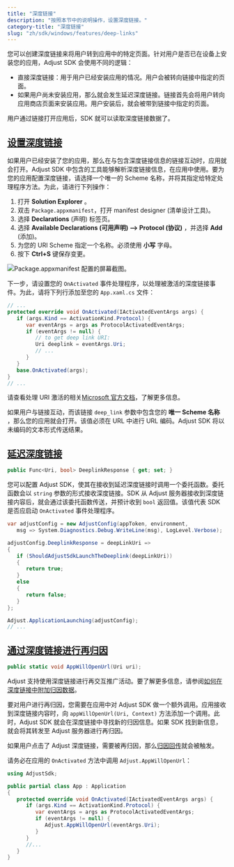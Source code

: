 ```yaml
---
title: "深度链接"
description: "按照本节中的说明操作，设置深度链接。"
category-title: "深度链接"
slug: "zh/sdk/windows/features/deep-links"
---
```


您可以创建深度链接来将用户转到应用中的特定页面。针对用户是否已在设备上安装您的应用，Adjust SDK 会使用不同的逻辑：

-  直接深度链接：用于用户已经安装应用的情况。用户会被转向链接中指定的页面。
-  如果用户尚未安装应用，那么就会发生延迟深度链接。链接首先会将用户转向应用商店页面来安装应用。用户安装后，就会被带到链接中指定的页面。

用户通过链接打开应用后，SDK 就可以读取深度链接数据了。

## [设置深度链接](set-up-deep-linking)

如果用户已经安装了您的应用，那么在与包含深度链接信息的链接互动时，应用就会打开。Adjust SDK 中包含的工具能够解析深度链接信息，在应用中使用。要为您的应用配置深度链接，请选择一个唯一的 Scheme 名称，并将其指定给特定处理程序方法。为此，请进行下列操作：

1. 打开 **Solution Explorer** 。
2. 双击 `Package.appxmanifest`，打开 manifest designer \(清单设计工具\)。
3. 选择 **Declarations** \(声明\) 标签页。
4. 选择 **Available Declarations \(可用声明\) \-\-> Protocol \(协议\)** ，并选择 **Add** \(添加\)。
5. 为您的 URI Scheme 指定一个名称。必须使用 **小写** 字母。
6. 按下 **Ctrl\+S** 键保存变更。

![Package.appxmanifest 配置的屏幕截图。](@images/windows/deep-links/1-configuration.png)

下一步，请设置您的 `OnActivated` 事件处理程序，以处理被激活的深度链接事件。为此，请将下列行添加至您的 `App.xaml.cs` 文件：

<CodeBlock title="App.xaml.cs">

```cs
// ...
protected override void OnActivated(IActivatedEventArgs args) {
   if (args.Kind == ActivationKind.Protocol) {
      var eventArgs = args as ProtocolActivatedEventArgs;
      if (eventArgs != null) {
         // to get deep link URI:
         Uri deeplink = eventArgs.Uri;
         // ...
      }
   }
   base.OnActivated(args);
}
// ...
```

</CodeBlock>
<Callout type="seealso">

请查看处理 URI 激活的相关[Microsoft 官方文档](https://learn.microsoft.com/en-us/windows/uwp/launch-resume/handle-uri-activation)，了解更多信息。

</Callout>

如果用户与链接互动，而该链接 `deep_link` 参数中包含您的 **唯一 Scheme 名称** ，那么您的应用就会打开。该值必须在 URL 中进行 URL 编码。Adjust SDK 将以未编码的文本形式传送结果。

## [延迟深度链接](deferred-deep-linking)

<CodeBlock title="属性声明">

```cs
public Func<Uri, bool> DeeplinkResponse { get; set; }
```

</CodeBlock>

您可以配置 Adjust SDK，使其在接收到延迟深度链接时调用一个委托函数。委托函数会以 `string` 参数的形式接收深度链接。SDK 从 Adjust 服务器接收到深度链接内容后，就会通过该委托函数传送，并预计收到 `bool` 返回值。该值代表 SDK 是否应启动 `OnActivated` 事件处理程序。

<CodeBlock highlight="{range: 4-14}">

```cs
var adjustConfig = new AdjustConfig(appToken, environment,
   msg => System.Diagnostics.Debug.WriteLine(msg), LogLevel.Verbose);

adjustConfig.DeeplinkResponse = deepLinkUri =>
{
   if (ShouldAdjustSdkLaunchTheDeeplink(deepLinkUri))
   {
      return true;
   }
   else
   {
      return false;
   }
};

Adjust.ApplicationLaunching(adjustConfig);
// ...
```

</CodeBlock>

## [通过深度链接进行再归因](reattribution-using-deep-links)

<CodeBlock title="方法签名">

```cs
public static void AppWillOpenUrl(Uri uri);
```

</CodeBlock>
<Callout type="seealso">

Adjust 支持使用深度链接进行再交互推广活动。要了解更多信息，请参阅[如何在深度链接中附加归因数据](https://help.adjust.com/zh/article/manage-reattributions#track-reattributions-via-deep-link-clicks)。

</Callout>

要对用户进行再归因，您需要在应用中对 Adjust SDK 做一个额外调用。应用接收到深度链接内容时，向 `appWillOpenUrl(Uri, Context)` 方法添加一个调用。此时，Adjust SDK 就会在深度链接中寻找新的归因信息。如果 SDK 找到新信息，就会将其转发至 Adjust 服务器进行再归因。

如果用户点击了 Adjust 深度链接，需要被再归因，那么[归因回传](/en/sdk/windows/features/attribution)就会被触发。

请务必在应用的 `OnActivated` 方法中调用 `Adjust.AppWillOpenUrl`：

<CodeBlock highlight="{range: 8-10}">

```cs
using AdjustSdk;

public partial class App : Application
{
   protected override void OnActivated(IActivatedEventArgs args) {
      if (args.Kind == ActivationKind.Protocol) {
         var eventArgs = args as ProtocolActivatedEventArgs;
         if (eventArgs != null) {
            Adjust.AppWillOpenUrl(eventArgs.Uri);
         }
      }
      //...
   }
}
```

</CodeBlock>
